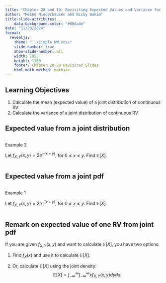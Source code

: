 ```yaml
---
title: "Chapter 28 and 19: Revisiting Expected Values and Variance for Joint Distributions"
author: "Meike Niederhausen and Nicky Wakim"
title-slide-attributes:
    data-background-color: "#006a4e"
date: "11/20/2024"
format: 
  revealjs:
    theme: "../simple_NW.scss"
    slide-number: true
    show-slide-number: all
    width: 1955
    height: 1100
    footer: Chapter 28-29 Revisited Slides
    html-math-method: mathjax
---
```


## Learning Objectives

1. Calculate the mean (expected value) of a joint distribution of continuous RV
1. Calculate the variance of a joint distribution of continuous RV

## Expected value from a joint distribution

::: columns
::: {.column width="30%"}
::: example
::: ex-title
Example 3
:::
::: ex-cont
Let $f_{X,Y}(x,y)= 2e^{-(x+y)}$, for
$0 \leq x \leq y$. Find $\mathbb{E}[X]$.
:::
:::

:::
:::

## Expected value from a joint pdf

::: columns
::: {.column width="30%"}
::: example
::: ex-title
Example 1
:::

::: ex-cont
Let $f_{X,Y}(x,y)= 2e^{-(x+y)}$, for $0 \leq x \leq y$. Find
$\mathbb{E}[X]$.
:::
:::
:::
:::

## Remark on expected value of one RV from joint pdf

If you are given $f_{X,Y}(x,y)$ and want to calculate $\mathbb{E}[X]$,
you have two options:

1.  Find $f_X(x)$ and use it to calculate $\mathbb{E}[X]$.

2.  Or, calculate $\mathbb{E}[X]$ using the joint density:
    $$\mathbb{E}[X] = \int_{-\infty}^{\infty}\int_{-\infty}^{\infty}x f_{X,Y}(x,y)dydx.$$
